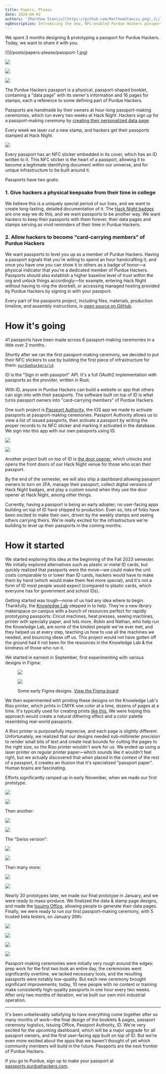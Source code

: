 ```yaml
---
title: Papers, Please
date: 2024-04-02
authors: '[Matthew Stanciu](https://github.com/MatthewStanciu.png),[Lilian Zhao](https://github.com/lilianzlettuce.png),[Jack Hogan](https://github.com/ImTheSquid.png),[Ayden Bridges](https://github.com/TheBlueTophat.png),[Hazel Roeder](https://github.com/fizzyapple12.png),[Sean Choi](https://github.com/szeans.png)'
ogDescription: Introducing the new, NFC-enabled Purdue Hackers passport.
---
```



We spent 3 months designing & prototyping a passport for Purdue Hackers. Today, we want to share it with you.

<div className="grid grid-cols-2 gap-2">
![](/posts/papers-please/passport-1.jpg)

![](/posts/papers-please/passport-2.jpg)

![](/posts/papers-please/passport-3.jpg)

![](/posts/papers-please/passport-4.jpg)

</div>

The Purdue Hackers passport is a physical, passport-shaped booklet, containing a "data page" with its owner's information and 16 pages for stamps, each a reference to some defining part of Purdue Hackers.

<YouTubePlayer videoId="AngfUtdNcV8" />

Passports are handmade by their owners at hour-long passport-making ceremonies, which run every two weeks at Hack Night. Hackers sign up for a passport-making ceremony by [creating their personalized data page](https://passports.purduehackers.com).

Every week we laser cut a new stamp, and hackers get their passports stamped at Hack Night.

![](/posts/papers-please/stamped-passport.jpeg)

Every passport has an NFC sticker embedded in its cover, which has an ID written to it. This NFC sticker is the heart of a passport, allowing it to become a legitimate identifying document within our universe, and for unique infrastructure to be built around it.

Passports have two goals:

### 1. Give hackers a physical keepsake from their time in college

We believe this is a uniquely special period of our lives, and we want to create long-lasting, detailed documentation of it. The [Hack Night badges](https://arc.net/l/quote/vnenuxsq) are one way we do this, and we want passports to be another way. We want hackers to keep their passports with them forever, their data pages and stamps serving as vivid reminders of their time in Purdue Hackers.

### 2. Allow hackers to become "card-carrying members" of Purdue Hackers

We want passports to level you up as a member of Purdue Hackers. Having a passport signals that you're willing to spend an hour handcrafting it, and once you have one you can show it to others as a badge of honor—a physical indicator that you're a dedicated member of Purdue Hackers. Passports should also establish a higher baseline level of trust within the org and unlock things accordingly—for example, entering Hack Night without having to ring the doorbell, or accessing managed hosting provided by Purdue Hackers by signing in with your passport.

Every part of the passports project, including files, materials, production timeline, and assembly instructions, is [open source on GitHub](https://github.com/purduehackers/passports).

# How it's going

41 passports have been made across 6 passport-making ceremonies in a little over 2 months.

Shortly after we ran the first passport-making ceremony, we decided to put their NFC stickers to use by building the first piece of infrastructure for them: [`purduehackers/id`](https://github.com/purduehackers/id).

ID is the "Sign in with passport" API. It's a full OAuth2 implementation with passports as the provider, written in Rust.

<YouTubePlayer videoId="IXMuO62g0Sk" />

With ID, anyone in Purdue Hackers can build a website or app that others can sign into with their passports. The software built on top of ID is what turns passport owners into "card-carrying members" of Purdue Hackers.

One such project is [Passport Authority](https://github.com/purduehackers/passport-authority), the iOS app we made to activate passports at passport-making ceremonies. Passport Authority allows us to view a list of issued passports, then activate a passport by writing the proper records to its NFC sticker and marking it activated in the database. We sign into this app with our own passports using ID.

<div className="grid grid-cols-2 sm:grid-cols-3 gap-2">

![](/posts/papers-please/authority-1.png)

![](/posts/papers-please/authority-2.jpg)

</div>

Another project built on top of ID is [the door opener](https://github.com/purduehackers/door-opener), which unlocks and opens the front doors of our Hack Night venue for those who scan their passport.

<YouTubePlayer videoId="31aA09y7xFA" />

By the end of the semester, we will also ship a dashboard allowing passport owners to turn on 2FA, manage their passport, collect digital versions of Hack Night badges, and play a custom sound when they use the door opener at Hack Night, among other things.

Currently, having a passport is being an early adopter; no user-facing apps building on top of ID have shipped to production. Even so, lots of folks have been excited to make their own, driven by the weekly stamps and seeing others carrying theirs. We're really excited for the infrastructure we're building to level up their passports in the coming months.

# How it started

We started exploring this idea at the beginning of the Fall 2023 semester. We initially explored alternatives such as plastic or metal ID cards, but quickly realized that passports were the move—we could make the unit costs comparable to or lower than ID cards, hackers would have to make them by hand (which would make them feel more special), and it's not a form of ID most people would expect (compared to plastic cards, which everyone has for government and school IDs).

Getting started was tough—none of us had any idea where to begin. Thankfully, the [Knowledge Lab](https://www.lib.purdue.edu/KnowledgeLab) stepped in to help. They're a new library makerspace on campus with a bunch of resources perfect for rapidly prototyping passports: Cricut machines, heat presses, sewing machines, printer with specialty paper, and lots more. Robin and Nathan, who help run the Knowledge Lab, are some of the kindest people we've ever met, and they helped us at every step, teaching us how to use all the machines we needed, and bouncing ideas off us. This project would not have gotten off the ground had it not been for the resources in the Knowledge Lab & the kindness of those who run it.

We started in earnest in September, first experimenting with various designs in Figma:

<figure className="text-base text-center font-main mx-auto">

<div className="grid grid-cols-2 gap-2">

![](/posts/papers-please/figma-1.png)

![](/posts/papers-please/figma-2.png)

</div>

<figcaption className="mt-2">Some early Figma designs. <span><a 
      target="_blank"
      className="text-post hover:text-post-light transition"
      style={{
        textDecoration: 'underline',
        textUnderlineOffset: '4px'
      }}
      href="https://www.figma.com/file/4WLH7BPp8O5mDcWx3xhLNT/passport-design?type=design&node-id=0-1&mode=design&t=5rui9TuvGLx0TW6Y-0">View the Figma board</a></span></figcaption>
</figure>

We then experimented with printing these designs on the Knowledge Lab's Riso printer, which prints in CMYK one color at a time, dozens of pages at a time. It's typically used for creating prints [like this.](https://upload.wikimedia.org/wikipedia/en/5/55/Barack_Obama_Hope_poster.jpg) We were hoping this approach would create a natural dithering effect and a color palette resembling real-world passports.

<YouTubePlayer videoId="NQvHiK2tkpU" />

A Riso printer is purposefully imprecise, and each page is slightly different. Unfortunately, we realized that our designs needed sub-millimeter precision to render small bits of text and create neat bounds for cutting the pages to the right size, so the Riso printer wouldn't work for us. We ended up using a laser printer on regular printer paper—which sounds like it wouldn't feel right, but we actually discovered that when placed in the context of the rest of a passport, it creates an illusion that it's specialized "passport paper". Human brains are fascinating.

Efforts significantly ramped up in early November, when we made our first prototype.

<div className="grid grid-cols-2 gap-2">

![](/posts/papers-please/first-prototype-1.jpg)

![](/posts/papers-please/first-prototype-2.jpg)

</div>

Then another:

<div className="grid grid-cols-2 gap-2">

![](/posts/papers-please/second-1.jpg)

![](/posts/papers-please/second-2.jpg)

</div>

The "Swiss version":

<div className="grid grid-cols-2 gap-2">

![](/posts/papers-please/swiss-1.jpg)

![](/posts/papers-please/swiss-2.jpg)

</div>

Then many more:

<div className="grid grid-cols-2 gap-2">

![](/posts/papers-please/thanksgiving.jpg)

![](/posts/papers-please/faux-leather.jpg)

</div>

Nearly 20 prototypes later, we made our final prototype in January, and we were ready to mass-produce. We finalized the data & stamp page designs, and made the [Issuing Office](https://github.com/purduehackers/passport-issuing-office), allowing people to generate their data pages. Finally, we were ready to run our first passport-making ceremony, with 5 trusted beta testers, on January 26th:

<div className="grid grid-cols-2 gap-2">

![](/posts/papers-please/ceremony-1-1.jpg)

![](/posts/papers-please/ceremony-1-5.jpg)

![](/posts/papers-please/ceremony-1-2.jpg)

![](/posts/papers-please/ceremony-1-3.jpg)

</div>

Passport-making ceremonies were initially very rough around the edges: prep work for the first two took an entire day, the ceremonies went significantly overtime, we lacked necessary tools, and the resulting passports were notably low-quality. But each new ceremony brought significant improvements; today, 10 new people with no context or training make consistently high-quality passports in one hour every two weeks. After only two months of iteration, we've built our own mini industrial operation.

---

It's been unbelievably satisfying to have everything come together after so many months of work—the final design of the booklets & pages, passport ceremony logistics, Issuing Office, Passport Authority, ID. We're very excited for the upcoming dashboard, which will be a major upgrade for all passport owners, and the first user-facing app built on top of ID. But we're even more excited about the apps that we haven't thought of yet which community members will build in the future. Passports are the next frontier of Purdue Hackers.

If you go to Purdue, sign up to make your passport at [passports.purduehackers.com](https://passports.purduehackers.com).
